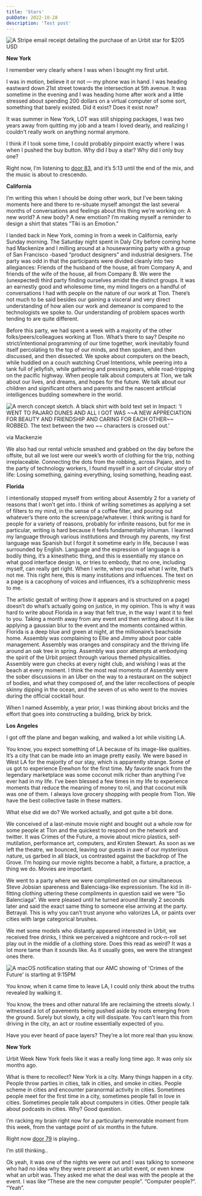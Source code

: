 ```yaml
---
title: 'Stars'
pubDate: 2022-10-28
description: 'Test post'
---
```


<Image src={Receipt} alt="A Stripe email receipt detailing the purchase of an Urbit star for $205 USD"/>

**New York**

I remember very clearly where I was when I bought my first urbit.

I was in motion, believe it or not — my phone was in hand. I was heading eastward down 21st street towards the intersection at 5th avenue. It was sometime in the evening and I was heading home after work and a little stressed about spending 200 dollars on a virtual computer of some sort, something that barely existed. Did it exist? Does it exist now?

It was summer in New York, LOT was still shipping packages, I was two years away from quitting my job and a team I loved dearly, and realizing I couldn't really work on anything normal anymore.

I think if I took some time, I could probably pinpoint exactly where I was when I pushed the buy button. Why did I buy a star? Why did I only buy one?

Right now, I’m listening to [door 83](https://door.link/mixtapes/083), and it’s 5:13 until the end of the mix, and the music is about to crescendo.

**California**

I’m writing this when I should be doing other work, but I’ve been taking moments here and there to re-situate myself amongst the last several months of conversations and feelings about this thing we’re working on: A new world? A new body? A new emotion? I’m making myself a reminder to design a shirt that states “Tiki is an Emotion.”

I landed back in New York, coming in from a week in California, early Sunday morning. The Saturday night spent in Daly City before coming home had Mackenize and I milling around at a housewarming party with a group of San Francisco -based “product designers” and industrial designers. The party was odd in that the participants were divided cleanly into two allegiances: Friends of the husband of the house, all from Company A, and friends of the wife of the house, all from Company B. We were the (unexpected) third party finding ourselves amidst the distinct groups. It was an earnestly good and wholesome time, my mind lingers on a handful of conversations I had with people on the nature of our work at Tlon. There’s not much to be said besides our gaining a visceral and very direct understanding of how alien our work and demeanor is compared to the technologists we spoke to. Our understanding of problem spaces worth tending to are quite different.

Before this party, we had spent a week with a majority of the other folks/peers/colleagues working at Tlon. What’s there to say? Despite no strict/intentional programming of our time together, work inevitably found itself percolating to the top of our minds, and then spoken, and then discussed, and then dissected. We spoke about computers on the beach, while huddled on a couch watching Cruel Intentions, while peering into a tank full of jellyfish, while gathering and pressing pears, while road-tripping on the pacific highway. When people talk about computers at Tlon, we talk about our lives, and dreams, and hopes for the future. We talk about our children and significant others and parents and the nascent artificial intelligences budding somewhere in the world.

<Image src={Merch} alt="A merch concept sketch. A black shirt with bold text set in Impact: 'I WENT TO PAJARO DUNES AND ALL I GOT WAS ~~A NEW APPRECIATION FOR BEAUTY AND FRIENDSHIP AND CARING FOR EACH OTHER~~ ROBBED. The text between the two ~~ characters is crossed out.'"/>

via Mackenzie

We also had our rental vehicle smashed and grabbed on the day before the offsite, but all we lost were our week’s worth of clothing for the trip, nothing irreplaceable. Connecting the dots from the robbing, across Pajaro, and to the party of technology workers, I found myself in a sort of circular story of life: Losing something, gaining everything, losing something, heading east.

**Florida**

I intentionally stopped myself from writing about Assembly 2 for a variety of reasons that I won’t get into. I think of writing sometimes as applying a set of filters to my mind, in the sense of a coffee filter, and pouring out whatever’s there onto the screen/page/whatever. I think writing is hard for people for a variety of reasons, probably for infinite reasons, but for me in particular, writing is hard because it feels fundamentally inhuman. I learned my language through various institutions and through my parents, my first language was Spanish but I forgot it sometime early in life, because I was surrounded by English. Language and the expression of language is a bodily thing, it’s a kinesthetic thing, and this is essentially my stance on what good interface design is, or tries to embody, that no one, including myself, can really get right. When I write, when you read what I write, that’s not me. This right here, this is many institutions and influences. The text on a page is a cacophony of voices and influences, it’s a schizophrenic mess to me. 

The artistic gestalt of writing (how it appears and is structured on a page) doesn’t do what’s actually going on justice, in my opinion. This is why it was hard to write about Florida in a way that felt true, in the way I want it to feel to you. Taking a month away from any event and then writing about it is like applying a gaussian blur to the event and the moments contained within. Florida is a deep blue and green at night, at the millionaire’s beachside home. Assembly was complaining to Ellie and Jimmy about poor cable management. Assembly was oranges and conspiracy and the thriving life around an oak tree in spring. Assembly was poor attempts at embodying the spirit of the Urbit project through various themed physicalities. Assembly were gun checks at every night club, and wishing I was at the beach at every moment. I think the most real moments of Assembly were the sober discussions in an Uber on the way to a restaurant on the subject of bodies, and what they composed of, and the later recollections of people skinny dipping in the ocean, and the seven of us who went to the movies during the official cocktail hour. 

When I named Assembly, a year prior, I was thinking about bricks and the effort that goes into constructing a building, brick by brick.

**Los Angeles**

I got off the plane and began walking, and walked a lot while visiting LA.

You know, you expect something of LA because of its image-like qualities. It’s a city that can be made into an image pretty easily. We were based in West LA for the majority of our stay, which is apparently strange. Some of us got to experience Erewhon for the first time. My favorite snack from the legendary marketplace was some coconut milk richer than anything I’ve ever had in my life. I’ve been blessed a few times in my life to experience moments that reduce the meaning of money to nil, and that coconut milk was one of them. I always love grocery shopping with people from Tlon. We have the best collective taste in these matters.

What else did we do? We worked actually, and got quite a bit done.

We conceived of a last-minute movie night and bought out a whole row for some people at Tlon and the quickest to respond on the network and twitter. It was Crimes of the Future, a movie about micro plastics, self-mutilation, performance art, computers, and Kirsten Stewart. As soon as we left the theatre, we bounced, leaving our guests in awe of our mysterious nature, us garbed in all black, us contrasted against the backdrop of The Grove. I’m hoping our movie nights become a habit, a fixture, a practice, a thing we do. Movies are important.

We went to a party where we were complimented on our simultaneous Steve Jobsian spareness and Balenciaga-like expressionism. The kid in ill-fitting clothing uttering these compliments in question said we were “So Balenciaga”. We were pleased until he turned around literally 2 seconds later and said the exact same thing to someone else arriving at the party. Betrayal. This is why you can’t trust anyone who valorizes LA, or paints over cities with large categorical brushes.

We met some models who distantly appeared interested in Urbit, we received free drinks, I think we perceived a nightcore and rock-n-roll set play out in the middle of a clothing store. Does this read as weird? It was a lot more tame than it sounds like. As it usually goes, we were the strangest ones there.

<Image src={Notification} alt="A macOS notification stating that our AMC showing of 'Crimes of the Future' is starting at 9:15PM"/>

You know, when it came time to leave LA, I could only think about the truths revealed by walking it. 

You know, the trees and other natural life are reclaiming the streets slowly. I witnessed a lot of pavements being pushed aside by roots emerging from the ground. Surely but slowly, a city will dissipate. You can’t learn this from driving in the city, an act or routine essentially expected of you.

Have you ever heard of pace layers? They’re a lot more real than you know.

**New York**

Urbit Week New York feels like it was a really long time ago. It was only six months ago. 

What is there to recollect? New York is a city. Many things happen in a city. People throw parties in cities, talk in cities, and smoke in cities. People scheme in cities and encounter paranormal activity in cities. Sometimes people meet for the first time in a city, sometimes people fall in love in cities. Sometimes people talk about computers in cities. Other people talk about podcasts in cities. Why? Good question.

I’m racking my brain right now for a particularly memorable moment from this week, from the vantage point of six months in the future.

Right now [door 79](https://door.link/mixtapes/079) is playing..

I’m still thinking..

Ok yeah, it was one of the nights we were out and I was talking to someone who had no idea why they were present at an urbit event, or even knew what an urbit was. They asked me what the deal was with the people at the event. I was like “These are the new computer people”. “Computer people?”. “Yeah”.